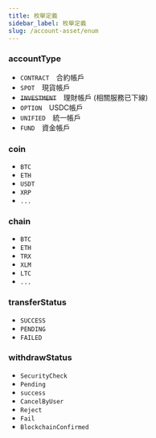 ```yaml
---
title: 枚舉定義
sidebar_label: 枚舉定義
slug: /account-asset/enum
---
```


### accountType
* `CONTRACT`&emsp;合約帳戶
* `SPOT`&emsp;現貨帳戶
* ~~`INVESTMENT`~~&emsp;理財帳戶 (相關服務已下線)
* `OPTION`&emsp;USDC帳戶
* `UNIFIED`&emsp;統一帳戶
* `FUND`&emsp;資金帳戶

### coin
* `BTC`
* `ETH`
* `USDT`
* `XRP`
* `...`

### chain
* `BTC`
* `ETH`
* `TRX`
* `XLM`
* `LTC`
* `...`

### transferStatus
* `SUCCESS`
* `PENDING`
* `FAILED`

### withdrawStatus
* `SecurityCheck`
* `Pending`
* `success`
* `CancelByUser`
* `Reject`
* `Fail`
* `BlockchainConfirmed`